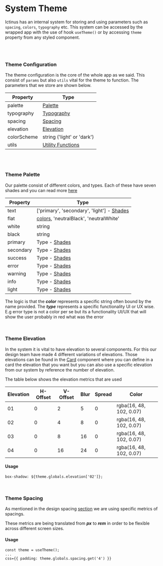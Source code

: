 
<Meta title="System/Theme" />

# System Theme

Ictinus has an internal system for storing and using parameters such as `spacing`, `colors`, `typography` etc. This system can be accessed by the wrapped app with the use of hook `useTheme()` or by accessing `theme` property from any styled component.

<br />
<br />

### Theme Configuration

The theme configuration is the core of the whole app as we said. This consist of `params` but also `utils` vital for the theme to function. The parameters that we store are shown below.

| Property    | Type                                                         |
| ----------- | ------------------------------------------------------------ |
| palette     | [Palette](/?path=/story/system-theme--page#theme-palette)    |
| typography  | [Typography](/?path=/story/guide-typography--page)           |
| spacing     | [Spacing](/?path=/story/system-theme--page#theme-spacing)    |
| elevation   | [Elevation](/?path=/docs/system-theme--page#theme-elevation) |
| colorScheme | string ('light' or 'dark')                                   |
| utils       | [Utility Functions](/story/system-utils--page)               |

<br />
<br />

### Theme Palette

Our palette consist of different colors, and types. Each of these have seven shades and you can read more [here](/?path=/story/guide-colors--page#shades)

| Property  | Type                                                                                     |
| --------- | ---------------------------------------------------------------------------------------- |
| text      | ['primary', 'secondary', 'light'] - [Shades](/?path=/story/guide-colors--page#shades)    |
| flat      | [colors](/?path=/story/guide-colors--page#color-palette), 'neutralBlack', 'neutralWhite' |
| white     | string                                                                                   |
| black     | string                                                                                   |
| primary   | Type - [Shades](/?path=/story/guide-colors--page#shades)                                 |
| secondary | Type - [Shades](/?path=/story/guide-colors--page#shades)                                 |
| success   | Type - [Shades](/?path=/story/guide-colors--page#shades)                                 |
| error     | Type - [Shades](/?path=/story/guide-colors--page#shades)                                 |
| warning   | Type - [Shades](/?path=/story/guide-colors--page#shades)                                 |
| info      | Type - [Shades](/?path=/story/guide-colors--page#shades)                                 |
| light     | Type - [Shades](/?path=/story/guide-colors--page#shades)                                 |

The logic is that the **_color_** represents a specific string often bound by the name provided.
The **_type_** represents a specific functionality UI or UX wise. E.g error type is not a color per se but its a functionality UI/UX that will show the user probably in red what was the error

<br />

### Theme Elevation

In the system it is vital to have elevation to several components. For this our design team have made 4 different variations of elevations.
Those elevations can be found in the [Card](/docs/design-system-card--card-with-elevation#card) component where you can define in a card the elevation that you want but you can also use a specific elevation
from our system by reference the number of elevation.

The table below shows the elevation metrics that are used

| Elevation | H-Offset | V-Offset | Blur | Spread | Color                   |
| --------- | -------- | -------- | ---- | ------ | ----------------------- |
| 01        | 0        | 2        | 5    | 0      | rgba(16, 48, 102, 0.07) |
| 02        | 0        | 4        | 8    | 0      | rgba(16, 48, 102, 0.07) |
| 03        | 0        | 8        | 16   | 0      | rgba(16, 48, 102, 0.07) |
| 04        | 0        | 16       | 24   | 0      | rgba(16, 48, 102, 0.07) |

#### Usage

```
box-shadow: ${theme.globals.elevation['02']};
```

<br />

### Theme Spacing

As mentioned in the design spacing [section](/?path=/story/guide-spacing--page) we are using specific metrics of spacings.

These metrics are being translated from **_px_** to **_rem_** in order to be flexible across different screen sizes.

#### Usage

```
const theme = useTheme();
...
css={{ padding: theme.globals.spacing.get('4') }}

```
